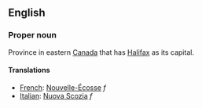 ==English==

===Proper noun===

Province in eastern [[Canada]] that has [[Halifax]] as its capital.

====Translations====

*[[French]]: [[Nouvelle-Écosse]] ''f''
*[[Italian]]: [[Nuova Scozia]] ''f''